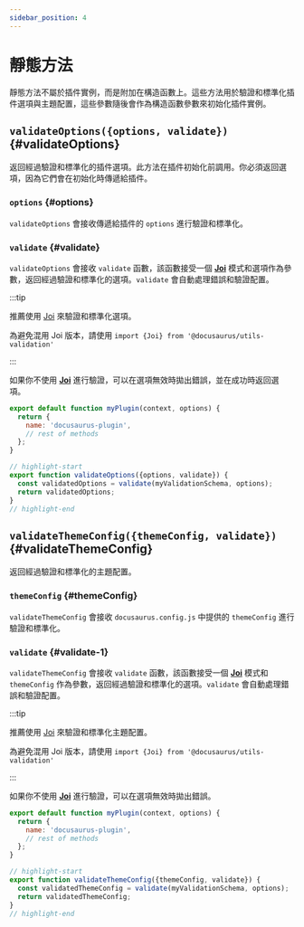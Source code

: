 ```yaml
---
sidebar_position: 4
---
```


# 靜態方法

靜態方法不屬於插件實例，而是附加在構造函數上。這些方法用於驗證和標準化插件選項與主題配置，這些參數隨後會作為構造函數參數來初始化插件實例。

## `validateOptions({options, validate})` {#validateOptions}

返回經過驗證和標準化的插件選項。此方法在插件初始化前調用。你必須返回選項，因為它們會在初始化時傳遞給插件。

### `options` {#options}

`validateOptions` 會接收傳遞給插件的 `options` 進行驗證和標準化。

### `validate` {#validate}

`validateOptions` 會接收 `validate` 函數，該函數接受一個 **[Joi](https://www.npmjs.com/package/joi)** 模式和選項作為參數，返回經過驗證和標準化的選項。`validate` 會自動處理錯誤和驗證配置。

:::tip

推薦使用 [Joi](https://www.npmjs.com/package/joi) 來驗證和標準化選項。

為避免混用 Joi 版本，請使用 `import {Joi} from '@docusaurus/utils-validation'`

:::

如果你不使用 **[Joi](https://www.npmjs.com/package/joi)** 進行驗證，可以在選項無效時拋出錯誤，並在成功時返回選項。

```js title="my-plugin/src/index.js"
export default function myPlugin(context, options) {
  return {
    name: 'docusaurus-plugin',
    // rest of methods
  };
}

// highlight-start
export function validateOptions({options, validate}) {
  const validatedOptions = validate(myValidationSchema, options);
  return validatedOptions;
}
// highlight-end
```

## `validateThemeConfig({themeConfig, validate})` {#validateThemeConfig}

返回經過驗證和標準化的主題配置。

### `themeConfig` {#themeConfig}

`validateThemeConfig` 會接收 `docusaurus.config.js` 中提供的 `themeConfig` 進行驗證和標準化。

### `validate` {#validate-1}

`validateThemeConfig` 會接收 `validate` 函數，該函數接受一個 **[Joi](https://www.npmjs.com/package/joi)** 模式和 `themeConfig` 作為參數，返回經過驗證和標準化的選項。`validate` 會自動處理錯誤和驗證配置。

:::tip

推薦使用 [Joi](https://www.npmjs.com/package/joi) 來驗證和標準化主題配置。

為避免混用 Joi 版本，請使用 `import {Joi} from '@docusaurus/utils-validation'`

:::

如果你不使用 **[Joi](https://www.npmjs.com/package/joi)** 進行驗證，可以在選項無效時拋出錯誤。

```js title="my-theme/src/index.js"
export default function myPlugin(context, options) {
  return {
    name: 'docusaurus-plugin',
    // rest of methods
  };
}

// highlight-start
export function validateThemeConfig({themeConfig, validate}) {
  const validatedThemeConfig = validate(myValidationSchema, options);
  return validatedThemeConfig;
}
// highlight-end
```